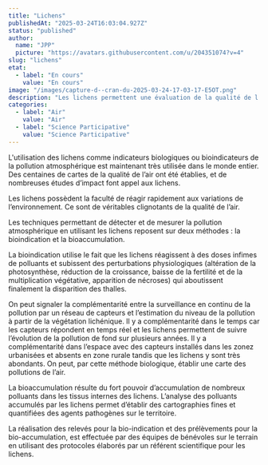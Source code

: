 ```yaml
---
title: "Lichens"
publishedAt: "2025-03-24T16:03:04.927Z"
status: "published"
author:
  name: "JPP"
  picture: "https://avatars.githubusercontent.com/u/204351074?v=4"
slug: "lichens"
etat:
  - label: "En cours"
    value: "En cours"
image: "/images/capture-d--cran-du-2025-03-24-17-03-17-E5OT.png"
description: "Les lichens permettent une évaluation de la qualité de l’air – bio-indication –\t\net une caractérisation physico-chimique des polluants – bio-accumulation.\t\n\t\nLa réalisation des relevés in situ pour la bio-indication et les prélèvements \t\n\tpour la bio-accumulation sont réalisés par des bénévoles dans le cadre\n\td’un protocole établi par un référent scientifique\n"
categories:
  - label: "Air"
    value: "Air"
  - label: "Science Participative"
    value: "Science Participative"
---
```


L'utilisation des lichens comme indicateurs biologiques ou bioindicateurs de la pollution atmosphérique est maintenant très utilisée dans le monde entier. Des centaines de cartes de la qualité de l’air ont été établies, et de nombreuses études d’impact font appel aux lichens.

Les lichens possèdent la faculté de réagir rapidement aux variations de l’environnement. Ce sont de véritables clignotants de la qualité de l’air.

Les techniques permettant de détecter et de mesurer la pollution atmosphérique en utilisant les lichens reposent sur deux méthodes : la bioindication et la bioaccumulation.

La bioindication utilise le fait que les lichens réagissent à des doses infimes de polluants et subissent des perturbations physiologiques (altération de la photosynthèse, réduction de la croissance, baisse de la fertilité et de la multiplication végétative, apparition de nécroses) qui aboutissent finalement la disparition des thalles.

On peut signaler la complémentarité entre la surveillance en continu de la pollution par un réseau de capteurs et l’estimation du niveau de la pollution à partir de la végétation lichénique. Il y a complémentarité dans le temps car les capteurs répondent en temps réel et les lichens permettent de suivre l’évolution de la pollution de fond sur plusieurs années. Il y a complémentarité dans l’espace avec des capteurs installés dans les zonez urbanisées et absents en zone rurale tandis que les lichens y sont très abondants. On peut, par cette méthode biologique, établir une carte des pollutions de l’air.

La bioaccumulation résulte du fort pouvoir d’accumulation de nombreux polluants dans les tissus internes des lichens. L’analyse des polluants accumulés par les lichens permet d’établir des cartographies fines et quantifiées des agents pathogènes sur le territoire.

La réalisation des relevés pour la bio-indication et des prélèvements pour la bio-accumulation, est effectuée par des équipes de bénévoles sur le terrain en utilisant des protocoles élaborés par un référent scientifique pour les lichens.

### 